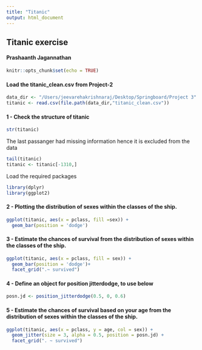 ```yaml
---
title: "Titanic"
output: html_document
---
```

## Titanic exercise
#### Prashaanth Jagannathan

```r
knitr::opts_chunk$set(echo = TRUE)
```

#### Load the titanic_clean.csv from Project-2
```r
data_dir <- "/Users/jeevarehakrishnaraj/Desktop/Springboard/Project 3"
titanic <- read.csv(file.path(data_dir,"titanic_clean.csv"))
```

#### 1 - Check the structure of titanic
```r
str(titanic)
```

The last passanger had missing information hence it is excluded from the data

```r
tail(titanic)
titanic <- titanic[-1310,]
```

Load the required packages
```r
library(dplyr)
library(ggplot2)
```

#### 2 - Plotting the distribution of sexes within the classes of the ship.
```r
ggplot(titanic, aes(x = pclass, fill =sex)) +
  geom_bar(position = 'dodge')
```

#### 3 - Estimate the chances of survival from the distribution of sexes within the classes of the ship.
```r
ggplot(titanic, aes(x = pclass, fill = sex)) +
  geom_bar(position = 'dodge')+
  facet_grid(".~ survived")
```
#### 4 - Define an object for position jitterdodge, to use below
```r
posn.jd <- position_jitterdodge(0.5, 0, 0.6)
```
#### 5 - Estimate the chances of survival based on your age from the distribution of sexes within the classes of the ship.
```r
ggplot(titanic, aes(x = pclass, y = age, col = sex)) +
  geom_jitter(size = 3, alpha = 0.5, position = posn.jd) +
  facet_grid(". ~ survived")
```

